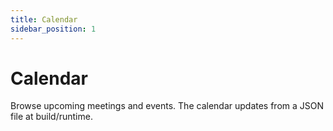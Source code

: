 ```yaml
---
title: Calendar
sidebar_position: 1
---
```



# Calendar

Browse upcoming meetings and events. The calendar updates from a JSON file at build/runtime.

<Calendar />

